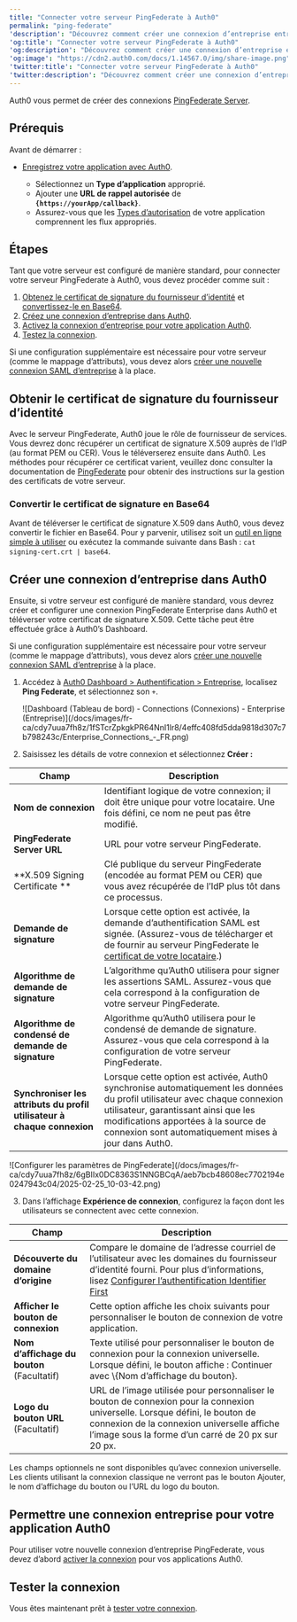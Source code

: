 ```yaml
---
title: "Connecter votre serveur PingFederate à Auth0"
permalink: "ping-federate"
'description': "Découvrez comment créer une connexion d’entreprise entre un serveur PingFederate et Auth0."
'og:title': "Connecter votre serveur PingFederate à Auth0"
'og:description': "Découvrez comment créer une connexion d’entreprise entre un serveur PingFederate et Auth0."
'og:image': "https://cdn2.auth0.com/docs/1.14567.0/img/share-image.png"
'twitter:title': "Connecter votre serveur PingFederate à Auth0"
'twitter:description': "Découvrez comment créer une connexion d’entreprise entre un serveur PingFederate et Auth0."
---
```


Auth0 vous permet de créer des connexions [PingFederate Server](https://documentation.pingidentity.com/pingfederate/pf84/#gettingStartedGuide/concept/gettingStarted.html).

## Prérequis

Avant de démarrer :

* [Enregistrez votre application avec Auth0](/docs/docs/fr-ca/get-started/auth0-overview/create-applications).

  + Sélectionnez un **Type d’application** approprié.
  + Ajouter une **URL de rappel autorisée** de **`{https://yourApp/callback}`**.
  + Assurez-vous que les [Types d’autorisation](/docs/docs/fr-ca/get-started/applications/update-grant-types) de votre application comprennent les flux appropriés.

## Étapes

Tant que votre serveur est configuré de manière standard, pour connecter votre serveur PingFederate à Auth0, vous devez procéder comme suit :

1. [Obtenez le certificat de signature du fournisseur d’identité](#get-the-signing-certificate-from-the-idp) et [convertissez-le en Base64](#convert-signing-certificate-to-base64).
2. [Créez une connexion d’entreprise dans Auth0](#create-an-enterprise-connection-in-auth0).
3. [Activez la connexion d’entreprise pour votre application Auth0](#enable-the-enterprise-connection-for-your-auth0-application).
4. [Testez la connexion](#test-the-connection).

<Warning>

Si une configuration supplémentaire est nécessaire pour votre serveur (comme le mappage d’attributs), vous devez alors [créer une nouvelle connexion SAML d’entreprise](/docs/docs/fr-ca/authenticate/identity-providers/enterprise-identity-providers/saml) à la place.

</Warning>

## Obtenir le certificat de signature du fournisseur d’identité

Avec le serveur PingFederate, Auth0 joue le rôle de fournisseur de services. Vous devrez donc récupérer un certificat de signature X.509 auprès de l’<Tooltip href="/docs/docs/fr-ca/glossary?term=idp" tip="Fournisseur d’identité (IdP)
Service de stockage et de gestion des identités numériques." cta="Voir le glossaire">IdP</Tooltip> (au format PEM ou CER). Vous le téléverserez ensuite dans Auth0. Les méthodes pour récupérer ce certificat varient, veuillez donc consulter la documentation de [PingFederate](https://documentation.pingidentity.com/pingfederate/pf84/index.shtml#concept_digitalSignatureSettings.html) pour obtenir des instructions sur la gestion des certificats de votre serveur.

### Convertir le certificat de signature en Base64

Avant de téléverser le certificat de signature X.509 dans Auth0, vous devez convertir le fichier en Base64. Pour y parvenir, utilisez soit un [outil en ligne simple à utiliser](https://www.base64decode.org/) ou exécutez la commande suivante dans Bash : `cat signing-cert.crt | base64`.

## Créer une connexion d’entreprise dans Auth0

Ensuite, si votre serveur est configuré de manière standard, vous devrez créer et configurer une connexion PingFederate Enterprise dans Auth0 et téléverser votre certificat de signature X.509. Cette tâche peut être effectuée grâce à Auth0’s Dashboard.

<Warning>

Si une configuration supplémentaire est nécessaire pour votre serveur (comme le mappage d’attributs), vous devez alors [créer une nouvelle connexion SAML d’entreprise](/docs/docs/fr-ca/authenticate/identity-providers/enterprise-identity-providers/saml) à la place.

</Warning>

1. Accédez à [Auth0 Dashboard > Authentification > Entreprise](https://manage.auth0.com/#/connections/enterprise), localisez **Ping Federate**, et sélectionnez son `+`.

   <Frame>![Dashboard (Tableau de bord) - Connections (Connexions) - Enterprise (Entreprise)](/docs/images/fr-ca/cdy7uua7fh8z/1fSTcrZpkgkPR64NnI1lr8/4effc408fd5dda9818d307c7b798243c/Enterprise_Connections_-_FR.png)</Frame>

2. Saisissez les détails de votre connexion et sélectionnez **Créer :**

<table class="table"><thead>
<tr>
<th>Champ</th>
<th>Description</th>
</tr>
</thead>
<tbody>
<tr>
<td><strong>Nom de connexion</strong></td>
<td>Identifiant logique de votre connexion; il doit être unique pour votre locataire. Une fois défini, ce nom ne peut pas être modifié.</td>
</tr>
<tr>
<td><strong>PingFederate Server URL</strong></td>
<td>URL pour votre serveur PingFederate.</td>
</tr>
<tr>
<td>**X.509 Signing Certificate **</td>
<td>Clé publique du serveur PingFederate (encodée au format PEM ou CER) que vous avez récupérée de l’IdP plus tôt dans ce processus.</td>
</tr>
<tr>
<td><strong>Demande de signature</strong></td>
<td>Lorsque cette option est activée, la demande d’authentification SAML est signée. (Assurez-vous de télécharger et de fournir au serveur PingFederate le <a href="https://{yourDomain}/pem">certificat de votre locataire</a>.)</td>
</tr>
<tr>
<td><strong>Algorithme de demande de signature</strong></td>
<td>L’algorithme qu’Auth0 utilisera pour signer les assertions SAML. Assurez-vous que cela correspond à la configuration de votre serveur PingFederate.</td>
</tr>
<tr>
<td><strong>Algorithme de condensé de demande de signature</strong></td>
<td>Algorithme qu’Auth0 utilisera pour le condensé de demande de signature. Assurez-vous que cela correspond à la configuration de votre serveur PingFederate.</td>
</tr>
<tr>
<td><strong>Synchroniser les attributs du profil utilisateur à chaque connexion</strong></td>
<td>Lorsque cette option est activée, Auth0 synchronise automatiquement les données du profil utilisateur avec chaque connexion utilisateur, garantissant ainsi que les modifications apportées à la source de connexion sont automatiquement mises à jour dans Auth0.</td>
</tr>
</tbody>
</table>

   <Frame>![Configurer les paramètres de PingFederate](/docs/images/fr-ca/cdy7uua7fh8z/6gBIIx0DC8363S1NNGBCqA/aeb7bcb48608ec7702194e0247943c04/2025-02-25_10-03-42.png)</Frame>

3. Dans l’affichage **Expérience de connexion**, configurez la façon dont les utilisateurs se connectent avec cette connexion.

<table class="table"><thead>
<tr>
<th><strong>Champ</strong></th>
<th><strong>Description</strong></th>
</tr>
</thead>
<tbody>
<tr>
<td><strong>Découverte du domaine d’origine</strong></td>
<td>Compare le domaine de l’adresse courriel de l’utilisateur avec les domaines du fournisseur d’identité fourni. Pour plus d’informations, lisez <a href="https://auth0.com/docs/authenticate/login/auth0-universal-login/identifier-first">Configurer l’authentification Identifier First </a></td>
</tr>
<tr>
<td><strong>Afficher le bouton de connexion</strong></td>
<td>Cette option affiche les choix suivants pour personnaliser le bouton de connexion de votre application.</td>
</tr>
<tr>
<td><strong>Nom d’affichage du bouton</strong> (Facultatif)</td>
<td>Texte utilisé pour personnaliser le bouton de connexion pour la connexion universelle. Lorsque défini, le bouton affiche : Continuer avec \{Nom d’affichage du bouton}.</td>
</tr>
<tr>
<td><strong>Logo du bouton URL</strong> (Facultatif)</td>
<td>URL de l’image utilisée pour personnaliser le bouton de connexion pour la connexion universelle. Lorsque défini, le bouton de connexion de la connexion universelle affiche l’image sous la forme d’un carré de 20 px sur 20 px.</td>
</tr>
</tbody>
</table>

   <Callout icon="file-lines" color="#0EA5E9" iconType="regular">

   Les champs optionnels ne sont disponibles qu’avec connexion universelle. Les clients utilisant la connexion classique ne verront pas le bouton Ajouter, le nom d’affichage du bouton ou l’URL du logo du bouton.

   </Callout>

## Permettre une connexion entreprise pour votre application Auth0

Pour utiliser votre nouvelle connexion d’entreprise PingFederate, vous devez d’abord [activer la connexion](/docs/docs/fr-ca/authenticate/identity-providers/enterprise-identity-providers/enable-enterprise-connections) pour vos applications Auth0.

## Tester la connexion

Vous êtes maintenant prêt à [tester votre connexion](/docs/docs/fr-ca/authenticate/identity-providers/enterprise-identity-providers/test-enterprise-connections).